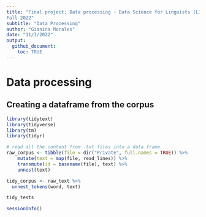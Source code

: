 ```yaml
---
title: "Final project; Data processing - Data Science for Linguists (LING 2340)
Fall 2022"
subtitle: "Data Processing"
author: "Gianina Morales"
date: "11/3/2022"
output:
  github_document:
    toc: TRUE
---
```

# Data processing

## Creating a dataframe from the corpus
```r
library(tidytext)
library(tidyverse)
library(tm)
library(tidyr)
```

```r
# read all the content from .txt files into a data frame
raw_corpus <- tibble(file = dir("Private", full.names = TRUE)) %>%
    mutate(text = map(file, read_lines)) %>%
    transmute(id = basename(file), text) %>%
    unnest(text)
```


```r
tidy_corpus <- raw_text %>% 
  unnest_tokens(word, text)

tidy_tests
```

```r
sessionInfo()
```
